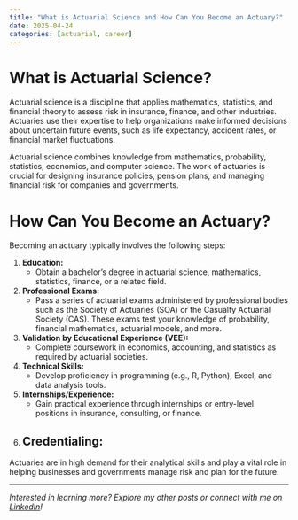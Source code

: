 ```yaml
---
title: "What is Actuarial Science and How Can You Become an Actuary?"
date: 2025-04-24
categories: [actuarial, career]
---
```


# What is Actuarial Science?

Actuarial science is a discipline that applies mathematics, statistics, and financial theory to assess risk in insurance, finance, and other industries. Actuaries use their expertise to help organizations make informed decisions about uncertain future events, such as life expectancy, accident rates, or financial market fluctuations.

Actuarial science combines knowledge from mathematics, probability, statistics, economics, and computer science. The work of actuaries is crucial for designing insurance policies, pension plans, and managing financial risk for companies and governments.

# How Can You Become an Actuary?

Becoming an actuary typically involves the following steps:

1. **Education:**
   - Obtain a bachelor’s degree in actuarial science, mathematics, statistics, finance, or a related field.
2. **Professional Exams:**
   - Pass a series of actuarial exams administered by professional bodies such as the Society of Actuaries (SOA) or the Casualty Actuarial Society (CAS). These exams test your knowledge of probability, financial mathematics, actuarial models, and more.
3. **Validation by Educational Experience (VEE):**
   - Complete coursework in economics, accounting, and statistics as required by actuarial societies.
4. **Technical Skills:**
   - Develop proficiency in programming (e.g., R, Python), Excel, and data analysis tools.
5. **Internships/Experience:**
   - Gain practical experience through internships or entry-level positions in insurance, consulting, or finance.
6. **Credentialing:**
   - 

Actuaries are in high demand for their analytical skills and play a vital role in helping businesses and governments manage risk and plan for the future.

---
*Interested in learning more? Explore my other posts or connect with me on [LinkedIn](https://linkedin.com/in/krishnakumarshrestha)!*
